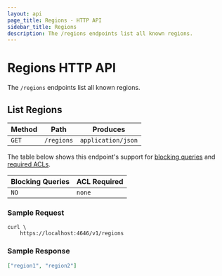 ```yaml
---
layout: api
page_title: Regions - HTTP API
sidebar_title: Regions
description: The /regions endpoints list all known regions.
---
```


# Regions HTTP API

The `/regions` endpoints list all known regions.

## List Regions

| Method | Path       | Produces           |
| ------ | ---------- | ------------------ |
| `GET`  | `/regions` | `application/json` |

The table below shows this endpoint's support for
[blocking queries](/api-docs#blocking-queries) and
[required ACLs](/api-docs#acls).

| Blocking Queries | ACL Required |
| ---------------- | ------------ |
| `NO`             | `none`       |

### Sample Request

```shell-session
curl \
    https://localhost:4646/v1/regions
```

### Sample Response

```json
["region1", "region2"]
```
